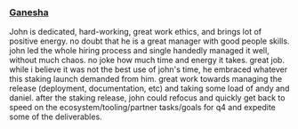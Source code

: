 ### [Ganesha](https://www.linkedin.com/in/gupadhyaya/)

John is dedicated, hard-working, great work ethics, and brings lot of positive energy. no doubt that he is a great manager with good people skills. john led the whole hiring process and single handedly managed it well, without much chaos. no joke how much time and energy it takes. great job. while i believe it was not the best use of john's time, he embraced whatever this staking launch demanded from him. great work towards managing the release (deployment, documentation, etc) and taking some load of andy and daniel. after the staking release, john could refocus and quickly get back to speed on the ecosystem/tooling/partner tasks/goals for q4 and expedite some of the deliverables.
